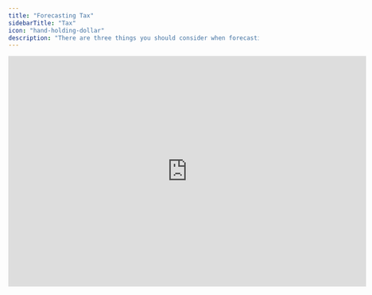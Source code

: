 ```yaml
---
title: "Forecasting Tax"
sidebarTitle: "Tax"
icon: "hand-holding-dollar"
description: "There are three things you should consider when forecasting taxes"
---
```


<iframe width="720" height="464" src="https://www.loom.com/embed/527e59829b3d4a3989bcc5dfb8f23f2e?sid=8e0c6c20-8cc5-482f-8c5c-9071a3eb3c53" frameborder="0" webkitallowfullscreen mozallowfullscreen allowfullscreen />

## Overview

Taxes are harder to forecast than most other items. One reason is that the final tax expense is based on tax accounting - a separate set of books from financial accounting, with adjustments made for tax rules. Another reason is that Chart of Accounts typically only include one account for everything tax-related, which ends up with a lot of noise from end-of-year adjustments and similar. This guide explains how to forecast taxes more effectively by structuring your accounts properly and applying the right forecasting logic.

## Basics

### Tax accounting vs financial accounting

When forecasting taxes, it’s important to remember that the final tax expense is based on tax accounting - a separate set of books from financial accounting, with adjustments made to comply with tax rules.

<Info>
  Examples of common tax adjustments include different depreciation methods (e.g., accelerated for tax but straight-line for financial reporting), disallowance of certain expenses (like fines), and timing differences in revenue recognition (cash basis for tax vs. accrual for financials).
</Info>

For SMBs, accountants typically manage the tax books in parallel with financial accounting and perform the necessary adjustments at year-end to estimate the final tax expense.

To forecast taxes effectively, finance teams often use financial accounting figures as a basis for forecasting - typically by multiplying pre-tax income by the corporate tax rate. This approach is considered a good enough proxy for forecasting expenses and cash flow impacts. If specific items are expected to result in material tax adjustments, those adjustments can be incorporated into the forecast.

### Organizing your tax accounts

Typically, at a minimum, tax journal entries are created in the ERP for:

- Advance tax payments (e.g., aconto payments in March and November in Denmark)
- End-of-year adjustments to reconcile recognized tax expenses with the final tax expense
- Corrections to previous years

Most charts of accounts have a single account for all tax-related entries, covering everything above. The problem with this approach is that it bundles items of different nature together, making it difficult to get clear visibility into actual tax payments, expenses, and adjustments.

Consider splitting taxes into multiple accounts, separating timely tax expenses with after-the-fact adjustments. For example:

**P&L accounts**

- **"Tax expense, recognized current year"**: Tax expenses recognized during the fiscal year
- **"Tax expense, delta recognized vs. final"**: Difference between recognized tax expenses and final tax expenses after year-end (when you’re into the next year)
- **"Tax expense, correction for previous years"**: Adjustments related to prior years

**Balance sheet accounts:**

- **"Tax payables, recognized current year"**: Where recognized tax expenses are credited and advance tax payments (aconto) are debited. Should net to zero by year-end if your recognized tax expenses match your aconto payments
- **"Tax payables, delta recognized vs. final"**: The delta to the final tax expense lands here. Goes to zero once settled with the tax authorities.
- **"Tax payables, correction to historical years":** Adjustments related to prior years lands here. Goes to zero once settled with the tax authorities.

The three categories follow different patterns, so it makes sense to separate them. It’s a small structural change, but makes forecasting far more manageable. 

### Forecasting tax expenses

Now that you’ve separated timely tax expenses from after-the-fact adjustments, you can start forecasting tax expenses. We typically see three stages:

1. Not forecasting taxes. This means ignoring the impact on expenses and cash flow. Makes sense if you're a loss-making startup with no near-term tax liability.
2. Forecasting taxes based on cash payments. Tax expenses are recorded when payments are made, for example, an _aconto_ payment in March, another in November, and an adjustment at year-end. This approach reflects cash movements but can distort reported profitability throughout the year.
3. Forecasting taxes across months. Tax payable accounts are used on the balance sheet to separate expense recognition from cash outflow, giving a clearer view of both profitability and cash flow.

If you have taxable income and expect to incur tax liabilities, we recommend forecasting taxes month-by-month. It provides a more accurate view of your financial performance and cash effects. If you prefer forecasting based on cash payments, you can still apply the formulas outlined below.

**Tax expense**

Forecasted tax expenses are typically calculated by multiplying pre-tax profit by the applicable tax rate.

```typescript
= -"Profit before taxes"[0] * "% tax rate"[0]
```

Other methods include using actuals from prior years if operations are stable, applying a forecasted effective tax rate based on historical data or external advisor input, or incorporating specific tax adjustments.

**Tax payables**

The account “Tax payables, current year” can be forecasted as the difference between forecasted tax expenses and expected tax payments during the year.

```typescript
= -"Tax payables, current year"[-1] - "Tax expense, current year"[0] + if(if_month(3) = 1 or if_month(11) = 1, -"tax payment"[0],0)
```

The idea is that recognized tax expenses from the P&L are credited to the tax payable account, and the balance is debited whenever (aconto) payments are made to the tax authorities.